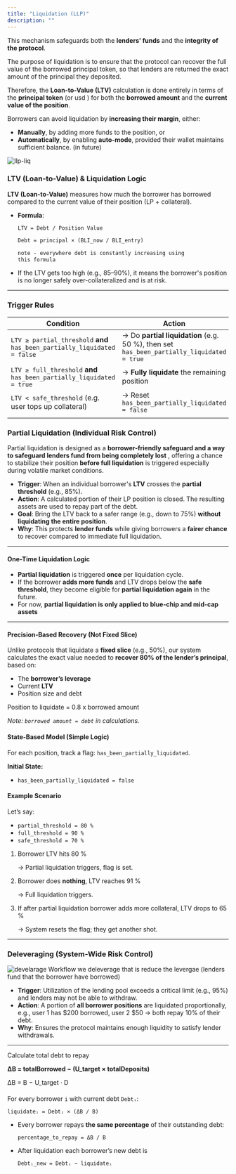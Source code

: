 ```yaml
---
title: "Liquidation (LLP)"
description: ""
---
```

This mechanism safeguards both the **lenders’ funds** and the **integrity of the protocol**.

The purpose of liquidation is to ensure that the protocol can recover the full value of the borrowed principal token, so that lenders are returned the exact amount of the principal they deposited.

Therefore, the **Loan-to-Value (LTV)** calculation is done entirely in terms of the **principal token** (or usd )  for both the **borrowed amount** and the **current value of the position**.

Borrowers can avoid liquidation by **increasing their margin**, either:

- **Manually**, by adding more funds to the position, or
- **Automatically**, by enabling **auto-mode**, provided their wallet maintains sufficient balance. (in future)

![llp-liq](./images/llp-liq.png)

### **LTV (Loan-to-Value) & Liquidation Logic**

**LTV (Loan-to-Value)** measures how much the borrower has borrowed compared to the current value of their position (LP + collateral).

- **Formula**:
    
    `LTV = Debt / Position Value`
    
    ```markdown
    Debt = principal × (BLI_now / BLI_entry)
    
    note - everywhere debt is constantly increasing using 
    this formula
    ```
    
- If the LTV gets too high (e.g., 85–90%), it means the borrower's position is no longer safely over-collateralized and is at risk.

---



### Trigger Rules

| Condition | Action |
| --- | --- |
| `LTV ≥ partial_threshold` **and** `has_been_partially_liquidated = false` | → Do **partial liquidation** (e.g. 50 %), then set `has_been_partially_liquidated = true` |
| `LTV ≥ full_threshold` **and** `has_been_partially_liquidated = true` | → **Fully liquidate** the remaining position |
| `LTV < safe_threshold` (e.g. user tops up collateral) | → Reset `has_been_partially_liquidated = false` |
|  |  |

### **Partial Liquidation (Individual Risk Control)**

Partial liquidation is designed as a **borrower-friendly safeguard and a way to safeguard lenders fund from being completely lost** , offering a chance to stabilize their position **before full liquidation** is triggered  especially during volatile market conditions.

- **Trigger**: When an individual borrower's **LTV** crosses the **partial threshold** (e.g., 85%).
- **Action**: A calculated portion of their LP position is closed. The resulting assets are used to repay part of the debt.
- **Goal**: Bring the LTV back to a safer range (e.g., down to 75%) **without liquidating the entire position**.
- **Why**: This protects **lender funds** while giving borrowers a **fairer chance** to recover compared to immediate full liquidation.

---

####  One-Time Liquidation Logic

- **Partial liquidation** is triggered **once** per liquidation cycle.
- If the borrower **adds more funds** and LTV drops below the **safe threshold**, they become eligible for **partial liquidation again** in the future.
- For now, **partial liquidation is only applied to blue-chip and mid-cap assets**

---

####  Precision-Based Recovery (Not Fixed Slice)

Unlike protocols that liquidate a **fixed slice** (e.g., 50%), our system calculates the exact value needed to **recover 80% of the lender’s principal**, based on:

- The **borrower’s leverage**
- Current **LTV**
- Position size and debt

Position to liquidate = 0.8 x borrowed amount 

 *Note: `borrowed amount = debt` in calculations.*

#### State-Based Model (Simple Logic)

For each position, track a flag: `has_been_partially_liquidated`.

**Initial State:**

- `has_been_partially_liquidated = false`

#### Example Scenario

Let’s say:

- `partial_threshold = 80 %`
- `full_threshold = 90 %`
- `safe_threshold = 70 %`
1. Borrower LTV hits 80 %
    
    → Partial liquidation triggers, flag is set.
    
2. Borrower does **nothing**, LTV reaches 91 %
    
    → Full liquidation triggers.
    
3. If after partial liquidation borrower adds more collateral, LTV drops to 65 %
    
    → System resets the flag; they get another shot.
    

---

###  **Deleveraging (System-Wide Risk Control)**

![develarage Workflow](./images/Deleverage-workflow.png)
we deleverage that is reduce the levergae (lenders fund that the borrower have borrowed)

- **Trigger**: Utilization of the lending pool exceeds a critical limit (e.g., 95%) and lenders may not be able to withdraw.
- **Action**: A portion of **all borrower positions** are liquidated proportionally, e.g., user 1 has $200 borrowed, user 2 $50 → both repay 10% of their debt.
- **Why**: Ensures the protocol maintains enough liquidity to satisfy lender withdrawals.

---

Calculate total debt to repay

**ΔB = totalBorrowed − (U_target × totalDeposits)**

ΔB = B − U_target · D

####
For every borrower `i` with current debt `Debtᵢ`:

```
liquidateᵢ = Debtᵢ × (ΔB / B)
```

- Every borrower repays **the same percentage** of their outstanding debt:
    
    `percentage_to_repay = ΔB / B`
    
- After liquidation each borrower’s new debt is
    
    `Debtᵢ_new = Debtᵢ − liquidateᵢ` 